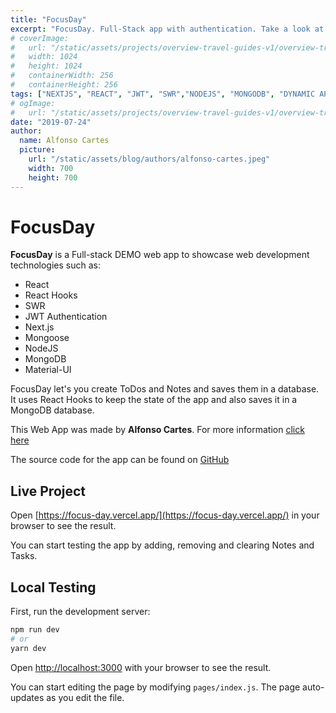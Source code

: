 ```yaml
---
title: "FocusDay"
excerpt: "FocusDay. Full-Stack app with authentication. Take a look at how it was made, what technologies where used and why..."
# coverImage: 
#   url: "/static/assets/projects/overview-travel-guides-v1/overview-travel-guides-v1-icon.png"
#   width: 1024
#   height: 1024
#   containerWidth: 256
#   containerHeight: 256
tags: ["NEXTJS", "REACT", "JWT", "SWR","NODEJS", "MONGODB", "DYNAMIC APIS", "RESTFUL APIS", "MATERIAL UI", "SERVERLESS"]
# ogImage:
#   url: "/static/assets/projects/overview-travel-guides-v1/overview-travel-guides-v1-icon.png"
date: "2019-07-24"
author:
  name: Alfonso Cartes
  picture: 
    url: "/static/assets/blog/authors/alfonso-cartes.jpeg"
    width: 700
    height: 700
---
```


# FocusDay

**FocusDay** is a Full-stack DEMO web app to showcase web development technologies such as:

- React
- React Hooks
- SWR
- JWT Authentication
- Next.js
- Mongoose
- NodeJS
- MongoDB
- Material-UI

FocusDay let's you create ToDos and Notes and saves them in a database. It uses React Hooks to keep the state of the app and also saves it in a MongoDB database.

This Web App was made by **Alfonso Cartes**. For more information [click here](https://www.cartes.dev/about)

The source code for the app can be found on [GitHub](https://github.com/alfonsocartes/focus-day)

## Live Project

Open [https://focus-day.vercel.app/](https://focus-day.vercel.app/) in your browser to see the result.

You can start testing the app by adding, removing and clearing Notes and Tasks.

## Local Testing

First, run the development server:

```bash
npm run dev
# or
yarn dev
```

Open [http://localhost:3000](http://localhost:3000) with your browser to see the result.

You can start editing the page by modifying `pages/index.js`. The page auto-updates as you edit the file.

